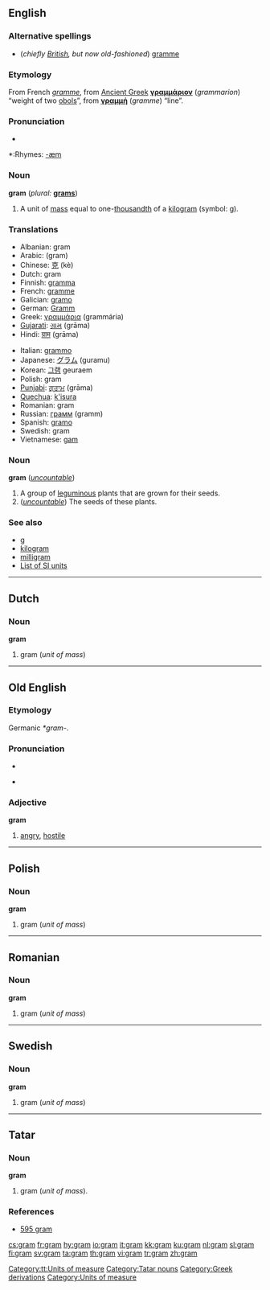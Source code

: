 {{see|Gram}}
==English==

===Alternative spellings===
*(''chiefly [[w:British English|British]], but now old-fashioned'') [[gramme]]

===Etymology===
From French ''[[gramme#French|gramme]]'', from [[Ancient Greek]] '''[[γραμμάριον]]''' (''grammarion'') “weight of two [[obol]]s”, from '''[[γραμμή]]''' (''gramme'') “line”.

===Pronunciation===
*{{audio|en-us-gram.ogg|Audio (US)}}

*:Rhymes: [[Rhymes:English:-æm|-æm]]

===Noun===
'''gram''' (''plural:'' '''[[grams]]''')

# A unit of [[mass]] equal to one-[[thousandth]] of a [[kilogram]] (symbol: [[g]]).

===Translations===
{{rfc-level|Translations at L3+ (AutoFormat would have corrected level of Translations)}}
{{top}}
*Albanian: gram {{g|Albanian}}
*Arabic: {{ARchar|[[جرام]]}} (gram) {{m}}
*Chinese: [[克]] (kè)
*Dutch: gram {{m}}
*Finnish: [[gramma]]
*French: [[gramme]] {{m}}
*Galician: [[gramo]] {{m}}
*German: [[Gramm]] {{n}}
*Greek: [[γραμμάρια]] (grammária) {{f}}
*[[Gujarati]]: [[ગ્રામ]] (grāma)
*Hindi: [[ग्राम]] (grāma) {{g|Hindi}}
{{mid}}
*Italian: [[grammo]] {{m}}
*Japanese: [[グラム]] (guramu)
*Korean: [[그램]] geuraem
*Polish: gram {{m}}
*[[Punjabi]]: [[ਗ੍ਰਾਮ]] (grāma)
*[[Quechua]]: [[k'isura]]
*Romanian: gram {{n}}
*Russian: [[грамм]] (gramm) {{m}}
*Spanish: [[gramo]] {{m}}
*Swedish: gram {{n}}
*Vietnamese: [[gam]]
{{bottom}}

<!--separate etymology here-->

===Noun===
'''gram''' (''[[uncountable]]'')

# A group of [[leguminous]] plants that are grown for their seeds.
# (''[[uncountable]]'') The seeds of these plants.

===See also===
*[[g]]
*[[kilogram]]
*[[milligram]]
*[[Appendix:Weights_and_measures#SI_units|List of SI units]]

----

==Dutch==

===Noun===
'''gram''' {{m}}

# gram (''unit of mass'')

----

==Old English==

===Etymology===
Germanic ''*gram-''.

===Pronunciation===
*{{audio|en-us-gram.ogg|Audio (US)}}

*{{IPA|/gram/}}

===Adjective===
'''gram'''

# [[angry]], [[hostile]]

----

==Polish==

===Noun===
'''gram''' {{m}}

# gram (''unit of mass'')

----

==Romanian==

===Noun===
'''gram''' {{n}}

# gram (''unit of mass'')

----

==Swedish==

===Noun===
'''gram''' {{n}}

# gram (''unit of mass'')

----

==Tatar==

===Noun===
'''gram'''

# gram (''unit of mass'').

===References===
*[http://www.azatliq.org/news/international/tb/archives/2006/09/09.asp 595 gram]

[[Category:tt:Units of measure]]
[[Category:Tatar nouns]]
[[Category:Greek derivations]]
[[Category:Units of measure]]

[[cs:gram]]
[[fr:gram]]
[[hy:gram]]
[[io:gram]]
[[it:gram]]
[[kk:gram]]
[[ku:gram]]
[[nl:gram]]
[[sl:gram]]
[[fi:gram]]
[[sv:gram]]
[[ta:gram]]
[[th:gram]]
[[vi:gram]]
[[tr:gram]]
[[zh:gram]]